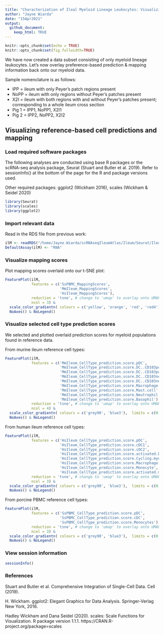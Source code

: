 ```yaml
---
title: "Characterization of Ileal Myeloid Lineage Leukocytes: Visualizing Prediction & Mapping Results"
author: "Jayne Wiarda"
date: "15Apr2021"
output: 
  github_document: 
    keep_html: TRUE
---
```


```r
knitr::opts_chunk$set(echo = TRUE)
knitr::opts_chunk$set(fig.fullwidth=TRUE)
```

We have now created a data subset consisting of only myeloid lineage leukocytes. Let's now overlay preference-based prediction & mapping information back onto our myeloid data.

Sample nomenclature is as follows:

* IPP = ileum with only Peyer's patch regions present
* NoPP = ileum with only regions without Peyer's patches present
* X2I = ileum with both regions with and without Peyer's patches present; corresponding to a whole ileum cross section
* Pig 1 = IPP1, NoPP1, X2I1
* Pig 2 = IPP2, NoPP2, X2I2

## Visualizing reference-based cell predictions and mapping

### Load required software packages

The following analyses are conducted using base R packages or the scRNA-seq analysis package, Seurat (Stuart and Butler et al. 2019). Refer to sessionInfo() at the bottom of the page for the R and package versions used.

Other required packages: ggplot2 (Wickham 2016), scales (Wickham & Seidel 2020)

```r
library(Seurat)  
library(scales)
library(ggplot2)
```

### Import relevant data 

Read in the RDS file from previous work:

```r
ilM <- readRDS("/home/Jayne.Wiarda/scRNAseqIleumAtlas/Ileum/Seurat/Ileum_MyeloidOnly.rds") 
DefaultAssay(ilM) <- "RNA"
```

### Visualize mapping scores

Plot mapping scores overlaid onto our t-SNE plot:

```r
FeaturePlot(ilM, 
            features = c('SsPBMC_MappingScores', 
                         'MmIleum_MappingScores', 
                         'HsIleum_MappingScores'),
            reduction = 'tsne', # change to 'umap' to overlay onto UMAP plot
            ncol = 3) & 
  scale_color_gradientn( colours = c('yellow', 'orange', 'red', 'red4'),  limits = c(0.5, 1), oob = squish) & 
  NoAxes() & NoLegend()
```

### Visualize selected cell type prediction scores

We selected and plotted overlaid prediction scores for myeloid populations found in reference data.

From murine ileum reference cell types:

```r
FeaturePlot(ilM, 
            features = c('MmIleum_CellType_prediction.score.pDC',
                         'MmIleum_CellType_prediction.score.DC..CD103posCD11bpos.',
                         'MmIleum_CellType_prediction.score.DC..CD103posCD11bneg.',
                         'MmIleum_CellType_prediction.score.DC..CD103neg.C1.',
                         'MmIleum_CellType_prediction.score.DC..CD103neg.C2.',
                         'MmIleum_CellType_prediction.score.Macrophage',
                         'MmIleum_CellType_prediction.score.Mast.cell',
                         'MmIleum_CellType_prediction.score.Neutrophil',
                         'MmIleum_CellType_prediction.score.Basophil'),
            reduction = 'tsne', # change to 'umap' to overlay onto UMAP plot
            ncol = 4) & 
  scale_color_gradientn( colours = c('grey90', 'blue3'),  limits = c(0, 0.5), oob = squish) & 
  NoAxes() & NoLegend()
```

From human ileum reference cell types:

```r
FeaturePlot(ilM, 
            features = c('HsIleum_CellType_prediction.score.pDC',
                         'HsIleum_CellType_prediction.score.cDC1',
                         'HsIleum_CellType_prediction.score.cDC2',
                         'HsIleum_CellType_prediction.score.activated.DC',
                         'HsIleum_CellType_prediction.score.Cycling.myeloid.cells',
                         'HsIleum_CellType_prediction.score.Macrophage',
                         'HsIleum_CellType_prediction.score.Monocyte',
                         'HsIleum_CellType_prediction.score.activated.mast.cells'),
            reduction = 'tsne', # change to 'umap' to overlay onto UMAP plot
            ncol = 3) & 
  scale_color_gradientn( colours = c('grey90', 'blue3'),  limits = c(0, 0.5), oob = squish) & 
  NoAxes() & NoLegend()
```

From porcine PBMC reference cell types:

```r
FeaturePlot(ilM, 
            features = c('SsPBMC_CellType_prediction.score.pDC',
                         'SsPBMC_CellType_prediction.score.cDC',
                         'SsPBMC_CellType_prediction.score.Monocytes'),
            reduction = 'tsne', # change to 'umap' to overlay onto UMAP plot
            ncol = 3) & 
  scale_color_gradientn( colours = c('grey90', 'blue3'),  limits = c(0, 0.5), oob = squish) & 
  NoAxes() & NoLegend()
```

### View session information

```r
sessionInfo()
```

### References

Stuart and Butler et al. Comprehensive Integration of Single-Cell Data. Cell (2019).

H. Wickham. ggplot2: Elegant Graphics for Data Analysis. Springer-Verlag New York, 2016.
 
Hadley Wickham and Dana Seidel (2020). scales: Scale Functions for Visualization. R package version 1.1.1. https://CRAN.R-project.org/package=scales
  